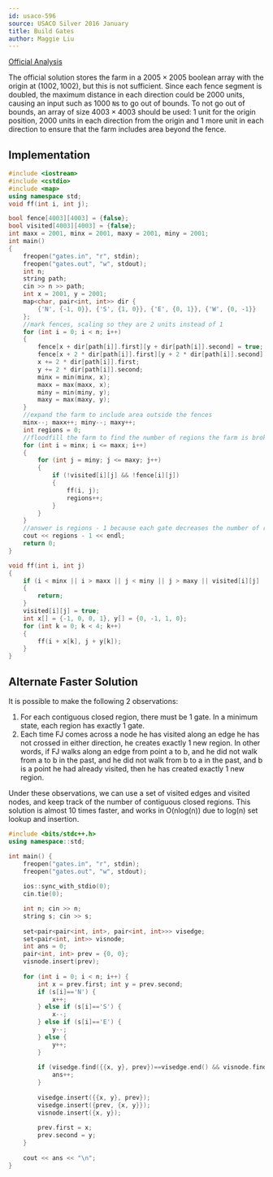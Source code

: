 ```yaml
---
id: usaco-596
source: USACO Silver 2016 January
title: Build Gates
author: Maggie Liu
---
```


[Official Analysis](http://www.usaco.org/current/data/sol_gates_silver_jan16.html)

<Warning>

The official solution stores the farm in a $2005 \times 2005$ boolean array with
the origin at $(1002, 1002)$, but this is not sufficient. Since each fence
segment is doubled, the maximum distance in each direction could be $2000$
units, causing an input such as $1000$ $\texttt{N}$s to go out of bounds. To not
go out of bounds, an array of size $4003 \times 4003$ should be used: $1$ unit
for the origin position, $2000$ units in each direction from the origin and $1$
more unit in each direction to ensure that the farm includes area beyond the
fence.

</Warning>

<LanguageSection>

<CPPSection>

## Implementation

```cpp
#include <iostream>
#include <cstdio>
#include <map>
using namespace std;
void ff(int i, int j);

bool fence[4003][4003] = {false};
bool visited[4003][4003] = {false};
int maxx = 2001, minx = 2001, maxy = 2001, miny = 2001;
int main()
{
	freopen("gates.in", "r", stdin);
	freopen("gates.out", "w", stdout);
	int n;
	string path;
	cin >> n >> path;
	int x = 2001, y = 2001;
	map<char, pair<int, int>> dir {
		{'N', {-1, 0}}, {'S', {1, 0}}, {'E', {0, 1}}, {'W', {0, -1}}
	};
	//mark fences, scaling so they are 2 units instead of 1
	for (int i = 0; i < n; i++)
	{
		fence[x + dir[path[i]].first][y + dir[path[i]].second] = true;
		fence[x + 2 * dir[path[i]].first][y + 2 * dir[path[i]].second] = true;
		x += 2 * dir[path[i]].first;
		y += 2 * dir[path[i]].second;
		minx = min(minx, x);
		maxx = max(maxx, x);
		miny = min(miny, y);
		maxy = max(maxy, y);
	}
	//expand the farm to include area outside the fences
	minx--; maxx++; miny--; maxy++;
	int regions = 0;
	//floodfill the farm to find the number of regions the farm is broken into
	for (int i = minx; i <= maxx; i++)
	{
		for (int j = miny; j <= maxy; j++)
		{
			if (!visited[i][j] && !fence[i][j])
			{
				ff(i, j);
				regions++;
			}
		}
	}
	//answer is regions - 1 because each gate decreases the number of regions by 1
	cout << regions - 1 << endl;
	return 0;
}

void ff(int i, int j)
{
	if (i < minx || i > maxx || j < miny || j > maxy || visited[i][j] || fence[i][j])
	{
		return;
	}
	visited[i][j] = true;
	int x[] = {-1, 0, 0, 1}, y[] = {0, -1, 1, 0};
	for (int k = 0; k < 4; k++)
	{
		ff(i + x[k], j + y[k]);
	}
}
```
## Alternate Faster Solution

It is possible to make the following 2 observations:

1. For each contiguous closed region, there must be 1 gate. In a minimum state, each region has exactly 1 gate.
2. Each time FJ comes across a node he has visited along an edge he has not crossed in either direction, he creates exactly 1 new region. In other words, if FJ walks along an edge from point a to b, and he did not walk from a to b in the past, and he did not walk from b to a in the past, and b is a point he had already visited, then he has created exactly 1 new region.

Under these observations, we can use a set of visited edges and visited nodes, and keep track of the number of contiguous closed regions. This solution is almost 10 times faster, and works in O(nlog(n)) due to log(n) set lookup and insertion. 

```cpp
#include <bits/stdc++.h>
using namespace::std;

int main() {
    freopen("gates.in", "r", stdin);
    freopen("gates.out", "w", stdout);
	
    ios::sync_with_stdio(0);
    cin.tie(0);

    int n; cin >> n;
    string s; cin >> s;
	
    set<pair<pair<int, int>, pair<int, int>>> visedge;
    set<pair<int, int>> visnode;
    int ans = 0;
    pair<int, int> prev = {0, 0};
    visnode.insert(prev);
	
    for (int i = 0; i < n; i++) {
        int x = prev.first; int y = prev.second;
        if (s[i]=='N') {
            x++;
        } else if (s[i]=='S') {
            x--;
        } else if (s[i]=='E') {
            y--;
        } else {
            y++;
        }
			  
        if (visedge.find({{x, y}, prev})==visedge.end() && visnode.find({x, y})!=visnode.end()) {
            ans++;
        }
			  
        visedge.insert({{x, y}, prev});
        visedge.insert({prev, {x, y}});
        visnode.insert({x, y});
			  
        prev.first = x;
        prev.second = y;
    }
			  
    cout << ans << "\n";
}
```
</CPPSection>

</LanguageSection>
